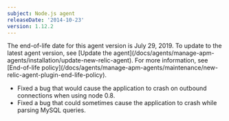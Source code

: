 ```yaml
---
subject: Node.js agent
releaseDate: '2014-10-23'
version: 1.12.2
---
```


<Callout variant="important">
  The end-of-life date for this agent version is July 29, 2019. To update to the latest agent version, see [Update the agent](/docs/agents/manage-apm-agents/installation/update-new-relic-agent). For more information, see [End-of-life policy](/docs/agents/manage-apm-agents/maintenance/new-relic-agent-plugin-end-life-policy).
</Callout>

* Fixed a bug that would cause the application to crash on outbound connections when using node 0.8.
* Fixed a bug that could sometimes cause the application to crash while parsing MySQL queries.
